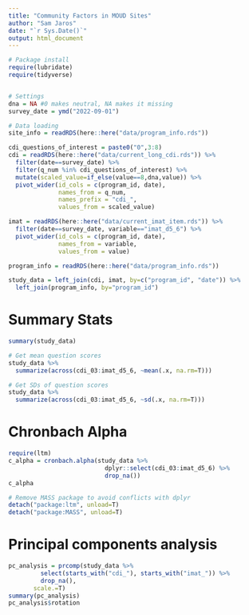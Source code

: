 ```yaml
---
title: "Community Factors in MOUD Sites"
author: "Sam Jaros"
date: "`r Sys.Date()`"
output: html_document
---
```


```r
# Package install
require(lubridate)
require(tidyverse)


# Settings
dna = NA #0 makes neutral, NA makes it missing
survey_date = ymd("2022-09-01")

# Data loading
site_info = readRDS(here::here("data/program_info.rds"))

cdi_questions_of_interest = paste0("0",3:8)
cdi = readRDS(here::here("data/current_long_cdi.rds")) %>%
  filter(date==survey_date) %>%
  filter(q_num %in% cdi_questions_of_interest) %>%
  mutate(scaled_value=if_else(value==8,dna,value)) %>%
  pivot_wider(id_cols = c(program_id, date),
              names_from = q_num,
              names_prefix = "cdi_",
              values_from = scaled_value)

imat = readRDS(here::here("data/current_imat_item.rds")) %>%
  filter(date==survey_date, variable=="imat_d5_6") %>%
  pivot_wider(id_cols = c(program_id, date),
              names_from = variable,
              values_from = value)

program_info = readRDS(here::here("data/program_info.rds"))

study_data = left_join(cdi, imat, by=c("program_id", "date")) %>%
  left_join(program_info, by="program_id")
```

# Summary Stats

```r
summary(study_data)

# Get mean question scores
study_data %>%
  summarize(across(cdi_03:imat_d5_6, ~mean(.x, na.rm=T)))

# Get SDs of question scores
study_data %>%
  summarize(across(cdi_03:imat_d5_6, ~sd(.x, na.rm=T)))
```

# Chronbach Alpha

```r
require(ltm)
c_alpha = cronbach.alpha(study_data %>% 
                           dplyr::select(cdi_03:imat_d5_6) %>% 
                           drop_na())
c_alpha

# Remove MASS package to avoid conflicts with dplyr
detach("package:ltm", unload=T)
detach("package:MASS", unload=T)
```

# Principal components analysis

```r
pc_analysis = prcomp(study_data %>%
         select(starts_with("cdi_"), starts_with("imat_")) %>%
         drop_na(), 
       scale.=T)
summary(pc_analysis)
pc_analysis$rotation
```


